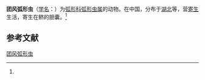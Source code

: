 {{Speciesbox
| name = 团风弧形虫
| status = 
| status_system = 
| image = 
| genus = Sphaeromyxa
| species = tuanfengensis
| authority = (Hsieh et Gong, 1993)<ref name='id9182'>{{cite web| url =http://www.bioinfo.cn/db05/BjdwSpecies.php?action=view&id=9182| title =团风弧形虫| work =《中国动物物种编目数据库》| publisher =中国科学院微生物研究所| author =中国科学院动物研究所| accessdate =2009-04-16| deadurl =yes| archiveurl =https://web.archive.org/web/20160305071049/http://www.bioinfo.cn/db05/BjdwSpecies.php?action=view&id=9182| archivedate =2016-03-05}}</ref>
}}

'''团风弧形虫'''（[[学名|学名]]：{{lang|la|''Sphaeromyxa tuanfengensis''}}）为[[弧形科|弧形科]][[弧形虫属|弧形虫属]]的动物。在中国，分布于[[湖北|湖北]]等，营[[寄生|寄生]]生活，寄生在鲚的胆囊。<ref name='id9182'/>

== 参考文献 ==
{{reflist}}

{{Wikispecies|Sphaeromyxa tuanfengensis}}
{{Taxonbar|from=Q10925764}}

[[Category:弧形虫属|团风弧形虫]]


{{Cnidarian-stub}}
